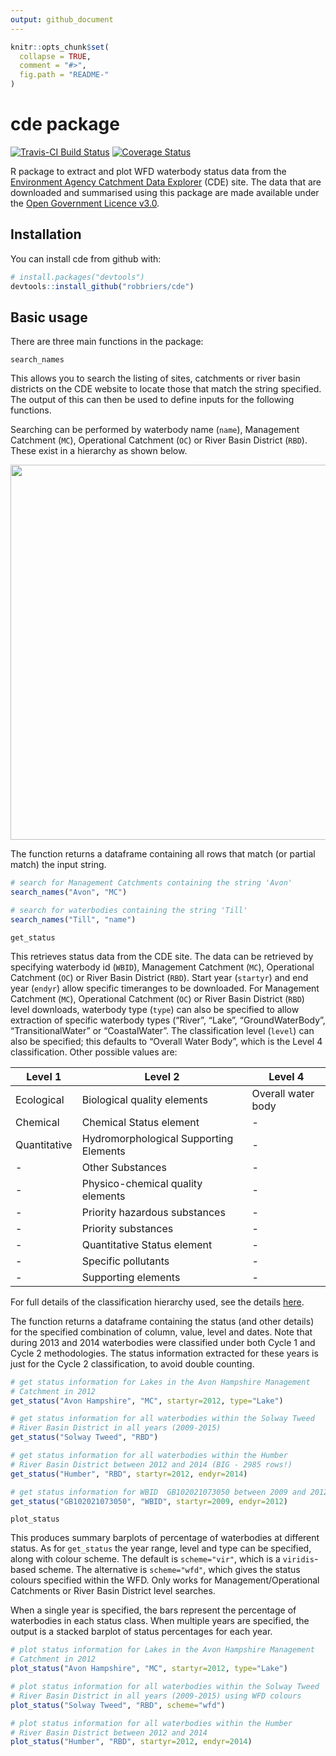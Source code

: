 ```yaml
---
output: github_document
---
```


<!-- README.md is generated from README.Rmd. Please edit that file -->

```r
knitr::opts_chunk$set(
  collapse = TRUE,
  comment = "#>",
  fig.path = "README-"
)
```

# cde package
[![Travis-CI Build Status](https://travis-ci.org/robbriers/cde.svg?branch=dev)](https://travis-ci.org/robbriers/cde) [![Coverage Status](https://coveralls.io/repos/github/robbriers/cde/badge.svg?branch=dev)](https://coveralls.io/github/robbriers/cde?branch=dev)

R package to extract and plot WFD waterbody status data from the [Environment Agency Catchment Data Explorer](http://environment.data.gov.uk/catchment-planning/) (CDE) site. The data that are downloaded and summarised using this package are made available under the [Open Government Licence v3.0](https://www.nationalarchives.gov.uk/doc/open-government-licence/version/3/).

## Installation

You can install cde from github with:

```r
# install.packages("devtools")
devtools::install_github("robbriers/cde")
```

## Basic usage

There are three main functions in the package:

`search_names`

This allows you to search the listing of sites, catchments or river basin districts on the CDE website to locate those that match the string specified. The output of this can then be used to define inputs for the following functions.

Searching can be performed by waterbody name (`name`), Management Catchment (`MC`), Operational Catchment (`OC`) or River Basin District (`RBD`). These exist in a hierarchy as shown below.

<img src="docs/img/hierarchy.png" width=600, align="center">

The function returns a dataframe containing all rows that match (or partial match) the input string.

```r
# search for Management Catchments containing the string 'Avon'
search_names("Avon", "MC")

# search for waterbodies containing the string 'Till'
search_names("Till", "name")

```


`get_status`

This retrieves status data from the CDE site. The data can be retrieved by specifying waterbody id (`WBID`), Management Catchment (`MC`), Operational Catchment (`OC`) or River Basin District (`RBD`). Start year (`startyr`) and end year (`endyr`) allow specific timeranges to be downloaded. For Management Catchment (`MC`), Operational Catchment (`OC`) or River Basin District (`RBD`) level downloads, waterbody type (`type`) can also be specified to allow extraction of specific waterbody types ("River", "Lake", "GroundWaterBody", "TransitionalWater" or "CoastalWater". The classification level (`level`) can also be specified; this defaults to "Overall Water Body", which is the Level 4 classification. Other possible values are:

Level 1 | Level 2 | Level 4
--- | --- | ---
Ecological | Biological quality elements | Overall water body
Chemical | Chemical Status element | -
Quantitative | Hydromorphological Supporting Elements | -
 - | Other Substances | -
 - | Physico-chemical quality elements | -
 - | Priority hazardous substances | -
 - | Priority substances | -
 - | Quantitative Status element | - 
 - | Specific pollutants | -
 - | Supporting elements | -

For full details of the classification hierarchy used, see the details [here](https://environment.data.gov.uk/catchment-planning/help#help-classification-hierarchy).

The function returns a dataframe containing the status (and other details) for the specified combination of column, value, level and dates. Note that during 2013 and 2014 waterbodies were classified under both Cycle 1 and Cycle 2 methodologies. The status information extracted for these years is just for the Cycle 2 classification, to avoid double counting.

```r
# get status information for Lakes in the Avon Hampshire Management 
# Catchment in 2012
get_status("Avon Hampshire", "MC", startyr=2012, type="Lake")

# get status information for all waterbodies within the Solway Tweed
# River Basin District in all years (2009-2015)
get_status("Solway Tweed", "RBD")

# get status information for all waterbodies within the Humber
# River Basin District between 2012 and 2014 (BIG - 2985 rows!)
get_status("Humber", "RBD", startyr=2012, endyr=2014)

# get status information for WBID  GB102021073050 between 2009 and 2012
get_status("GB102021073050", "WBID", startyr=2009, endyr=2012)
```

`plot_status`

This produces summary barplots of percentage of waterbodies at different status. As for `get_status` the year range, level and type can be specified, along with colour scheme. The default is `scheme="vir"`, which is a `viridis`-based scheme. The alternative is `scheme="wfd"`, which gives the status colours specified within the WFD. Only works for Management/Operational Catchments or River Basin District level searches.

When a single year is specified, the bars represent the percentage of waterbodies in each status class. When multiple years are specified, the output is a stacked barplot of status percentages for each year.

```r
# plot status information for Lakes in the Avon Hampshire Management 
# Catchment in 2012
plot_status("Avon Hampshire", "MC", startyr=2012, type="Lake")

# plot status information for all waterbodies within the Solway Tweed
# River Basin District in all years (2009-2015) using WFD colours
plot_status("Solway Tweed", "RBD", scheme="wfd")

# plot status information for all waterbodies within the Humber
# River Basin District between 2012 and 2014
plot_status("Humber", "RBD", startyr=2012, endyr=2014)
```

